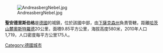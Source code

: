 [[Image:AndreasbergNebel.jpg|right]]

'''聖安德里斯伯格'''是[[德國|德國]]的城鎮，位於該國中部，由[[下薩克森州|下薩克森州]]負責管轄，距離[[哈茨山麓奧斯特羅德|哈茨山麓奧斯特羅德]]20公里，面積9.85平方公里，海拔高度580米，2010年人口1,719，人口密度每平方公里175人。

{{Authority control}}
{{Germany-geo-stub}}
[[Category:德國城市|Category:德國城市]]